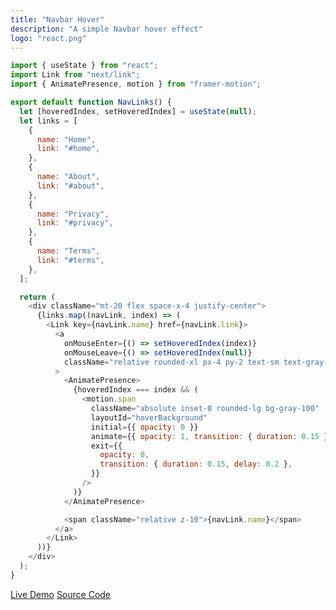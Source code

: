 ```yaml
---
title: "Navbar Hover"
description: "A simple Navbar hover effect"
logo: "react.png"
---
```


```js
import { useState } from "react";
import Link from "next/link";
import { AnimatePresence, motion } from "framer-motion";

export default function NavLinks() {
  let [hoveredIndex, setHoveredIndex] = useState(null);
  let links = [
    {
      name: "Home",
      link: "#home",
    },
    {
      name: "About",
      link: "#about",
    },
    {
      name: "Privacy",
      link: "#privacy",
    },
    {
      name: "Terms",
      link: "#terms",
    },
  ];

  return (
    <div className="mt-20 flex space-x-4 justify-center">
      {links.map((navLink, index) => (
        <Link key={navLink.name} href={navLink.link}>
          <a
            onMouseEnter={() => setHoveredIndex(index)}
            onMouseLeave={() => setHoveredIndex(null)}
            className="relative rounded-xl px-4 py-2 text-sm text-gray-700 transition-all delay-150 hover:text-gray-900"
          >
            <AnimatePresence>
              {hoveredIndex === index && (
                <motion.span
                  className="absolute inset-0 rounded-lg bg-gray-100"
                  layoutId="hoverBackground"
                  initial={{ opacity: 0 }}
                  animate={{ opacity: 1, transition: { duration: 0.15 } }}
                  exit={{
                    opacity: 0,
                    transition: { duration: 0.15, delay: 0.2 },
                  }}
                />
              )}
            </AnimatePresence>

            <span className="relative z-10">{navLink.name}</span>
          </a>
        </Link>
      ))}
    </div>
  );
}
```

[Live Demo](http://Saivamshi.in/demos/demo/navbarEffect)
[Source Code](https://github.com/Saivamshi700/portfolio-website/tree/master/pages/demos/demo/navbarEffect)
